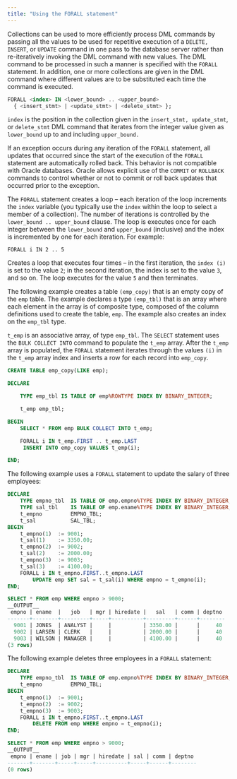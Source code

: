 ```yaml
---
title: "Using the FORALL statement"
---
```


<div id="using_the_forall_statement" class="registered_link"></div>

Collections can be used to more efficiently process DML commands by passing all the values to be used for repetitive execution of a `DELETE, INSERT`, or `UPDATE` command in one pass to the database server rather than re-iteratively invoking the DML command with new values. The DML command to be processed in such a manner is specified with the `FORALL` statement. In addition, one or more collections are given in the DML command where different values are to be substituted each time the command is executed.

```sql
FORALL <index> IN <lower_bound> .. <upper_bound>
  { <insert_stmt> | <update_stmt> | <delete_stmt> };
```

`index` is the position in the collection given in the `insert_stmt, update_stmt`, or `delete_stmt` DML command that iterates from the integer value given as `lower_bound` up to and including `upper_bound.`

If an exception occurs during any iteration of the `FORALL` statement, all updates that occurred since the start of the execution of the `FORALL` statement are automatically rolled back. This behavior is not compatible with Oracle databases. Oracle allows explicit use of the `COMMIT` or `ROLLBACK` commands to control whether or not to commit or roll back updates that occurred prior to the exception.

The `FORALL` statement creates a loop – each iteration of the loop increments the `index` variable (you typically use the `index` within the loop to select a member of a collection). The number of iterations is controlled by the `lower_bound .. upper_bound` clause. The loop is executes once for each integer between the `lower_bound` and `upper_bound` (inclusive) and the index is incremented by one for each iteration. For example:

`FORALL i IN 2 .. 5`

Creates a loop that executes four times – in the first iteration, the `index (i)` is set to the value `2`; in the second iteration, the index is set to the value `3`, and so on. The loop executes for the value `5` and then terminates.

The following example creates a table `(emp_copy)` that is an empty copy of the `emp` table. The example declares a type `(emp_tbl)` that is an array where each element in the array is of composite type, composed of the column definitions used to create the table, `emp`. The example also creates an index on the `emp_tbl` type.

`t_emp` is an associative array, of type `emp_tbl`. The `SELECT` statement uses the `BULK COLLECT INTO` command to populate the `t_emp` array. After the `t_emp` array is populated, the `FORALL` statement iterates through the values `(i)` in the `t_emp` array index and inserts a row for each record into `emp_copy`.

```sql
CREATE TABLE emp_copy(LIKE emp);

DECLARE

    TYPE emp_tbl IS TABLE OF emp%ROWTYPE INDEX BY BINARY_INTEGER;

    t_emp emp_tbl;

BEGIN
    SELECT * FROM emp BULK COLLECT INTO t_emp;

    FORALL i IN t_emp.FIRST .. t_emp.LAST
     INSERT INTO emp_copy VALUES t_emp(i);

END;
```

The following example uses a `FORALL` statement to update the salary of three employees:

```sql
DECLARE
    TYPE empno_tbl  IS TABLE OF emp.empno%TYPE INDEX BY BINARY_INTEGER;
    TYPE sal_tbl    IS TABLE OF emp.ename%TYPE INDEX BY BINARY_INTEGER;
    t_empno         EMPNO_TBL;
    t_sal           SAL_TBL;
BEGIN
    t_empno(1)  := 9001;
    t_sal(1)    := 3350.00;
    t_empno(2)  := 9002;
    t_sal(2)    := 2000.00;
    t_empno(3)  := 9003;
    t_sal(3)    := 4100.00;
    FORALL i IN t_empno.FIRST..t_empno.LAST
        UPDATE emp SET sal = t_sal(i) WHERE empno = t_empno(i);
END;

SELECT * FROM emp WHERE empno > 9000;
__OUTPUT__
 empno | ename  |   job   | mgr | hiredate |   sal   | comm | deptno
-------+--------+---------+-----+----------+---------+------+--------
  9001 | JONES  | ANALYST |     |          | 3350.00 |      |     40
  9002 | LARSEN | CLERK   |     |          | 2000.00 |      |     40
  9003 | WILSON | MANAGER |     |          | 4100.00 |      |     40
(3 rows)
```

The following example deletes three employees in a `FORALL` statement:

```sql
DECLARE
    TYPE empno_tbl  IS TABLE OF emp.empno%TYPE INDEX BY BINARY_INTEGER;
    t_empno         EMPNO_TBL;
BEGIN
    t_empno(1)  := 9001;
    t_empno(2)  := 9002;
    t_empno(3)  := 9003;
    FORALL i IN t_empno.FIRST..t_empno.LAST
        DELETE FROM emp WHERE empno = t_empno(i);
END;

SELECT * FROM emp WHERE empno > 9000;
__OUTPUT__
 empno | ename | job | mgr | hiredate | sal | comm | deptno
-------+-------+-----+-----+----------+-----+------+--------
(0 rows)
```
